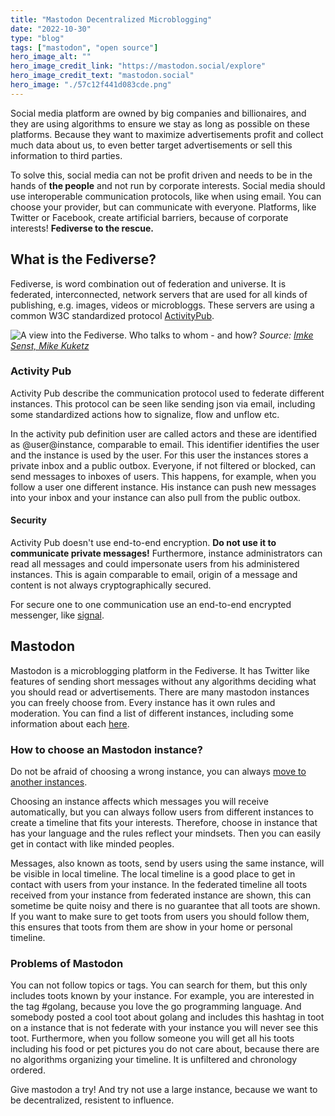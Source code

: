 ```yaml
---
title: "Mastodon Decentralized Microblogging"
date: "2022-10-30"
type: "blog"
tags: ["mastodon", "open source"]
hero_image_alt: ""
hero_image_credit_link: "https://mastodon.social/explore"
hero_image_credit_text: "mastodon.social"
hero_image: "./57c12f441d083cde.png"
---
```


Social media platform are owned by big companies and billionaires, and they are using algorithms to ensure we stay as long as possible on these platforms.
Because they want to maximize advertisements profit and collect much data about us,
to even better target advertisements or sell this information to third parties.

To solve this, social media can not be profit driven and needs to be in the hands of **the people**
and not run by corporate interests. Social media should use interoperable communication protocols,
like when using email. You can choose your provider, but can communicate with everyone. Platforms, like
Twitter or Facebook, create artificial barriers, because of corporate interests! **Fediverse to the rescue.**

## What is the Fediverse?

Fediverse, is word combination out of federation and universe. It is federated, interconnected, network servers that
are used for all kinds of publishing, e.g. images, videos or microbloggs. These servers are using a common W3C
standardized protocol [ActivityPub](https://en.wikipedia.org/wiki/ActivityPub).

![A view into the Fediverse. Who talks to whom - and how?](./How-the-Fediverse-connects.png)
_Source: [Imke Senst, Mike Kuketz](https://en.wikipedia.org/wiki/Fediverse#/media/File:How-the-Fediverse-connects.png)_

### Activity Pub

Activity Pub describe the communication protocol used to federate different instances. This protocol can be seen like
sending json via email, including some standardized actions how to signalize, flow and unflow etc.

In the activity pub definition user are called actors and these are identified as @user@instance, comparable to email.
This identifier identifies the user and the instance is used by the user. For this user the instances stores a private inbox
and a public outbox. Everyone, if not filtered or blocked, can send messages to inboxes of users. This happens, for example, when
you follow a user one different instance. His instance can push new messages into your inbox and your instance can also pull from
the public outbox.

#### Security

Activity Pub doesn't use end-to-end encryption. **Do not use it to communicate private messages!**
Furthermore, instance administrators can read all messages and could impersonate users from his administered instances.
This is again comparable to email, origin of a message
and content is not always cryptographically secured.

For secure one to one communication use an end-to-end encrypted messenger, like [signal](https://signal.org/).

## Mastodon

Mastodon is a microblogging platform in the Fediverse. It has Twitter like features of sending short messages without any algorithms deciding
what you should read or advertisements. There are many mastodon instances you can freely choose from. Every instance has it own rules and moderation.
You can find a list of different instances, including some information about each [here](https://joinmastodon.org/servers).

### How to choose an Mastodon instance?

Do not be afraid of choosing a wrong instance, you can always [move to another instances](https://mastodon.social/@Gargron/103393780267601137).

Choosing an instance affects which messages you will receive automatically, but you can always follow users from different instances to create a timeline
that fits your interests. Therefore, choose in instance that has your language and the rules reflect your mindsets. Then you can easily get in contact with like
minded peoples.

Messages, also known as toots, send by users using the same instance, will be visible in local timeline. The local timeline is a good place to get in contact with users
from your instance. In the federated timeline all toots received from your instance from federated instance are shown, this can sometime be quite noisy and there is no
guarantee that all toots are shown. If you want to make sure to get toots from users you should follow them, this ensures that toots from them are show in your home or
personal timeline.

### Problems of Mastodon

You can not follow topics or tags. You can search for them, but this only includes toots known by your instance. For example, you are interested in the tag #golang,
because you love the go programming language. And somebody posted a cool toot about golang and includes this hashtag in toot on a instance that is not federate with your instance
you will never see this toot. Furthermore, when you follow someone you will get all his toots including his food or pet pictures you do not care about, because there are no
algorithms organizing your timeline. It is unfiltered and chronology ordered.

Give mastodon a try! And try not use a large instance, because we want to be decentralized, resistent to influence.
